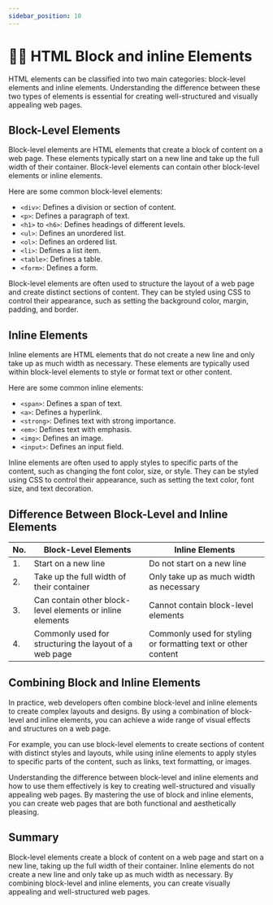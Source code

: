 ```yaml
---
sidebar_position: 10
---
```


# 🙋🏻 HTML Block and inline Elements

HTML elements can be classified into two main categories: block-level elements and inline elements. Understanding the difference between these two types of elements is essential for creating well-structured and visually appealing web pages.

## Block-Level Elements

Block-level elements are HTML elements that create a block of content on a web page. These elements typically start on a new line and take up the full width of their container. Block-level elements can contain other block-level elements or inline elements.

Here are some common block-level elements:

- `<div>`: Defines a division or section of content.
- `<p>`: Defines a paragraph of text.
- `<h1>` to `<h6>`: Defines headings of different levels.
- `<ul>`: Defines an unordered list.
- `<ol>`: Defines an ordered list.
- `<li>`: Defines a list item.
- `<table>`: Defines a table.
- `<form>`: Defines a form.

Block-level elements are often used to structure the layout of a web page and create distinct sections of content. They can be styled using CSS to control their appearance, such as setting the background color, margin, padding, and border.

## Inline Elements

Inline elements are HTML elements that do not create a new line and only take up as much width as necessary. These elements are typically used within block-level elements to style or format text or other content.

Here are some common inline elements:

- `<span>`: Defines a span of text.
- `<a>`: Defines a hyperlink.
- `<strong>`: Defines text with strong importance.
- `<em>`: Defines text with emphasis.
- `<img>`: Defines an image.
- `<input>`: Defines an input field.

Inline elements are often used to apply styles to specific parts of the content, such as changing the font color, size, or style. They can be styled using CSS to control their appearance, such as setting the text color, font size, and text decoration.

## Difference Between Block-Level and Inline Elements

|No. | Block-Level Elements | Inline Elements |
|----|----------------------|-----------------|
|1.  | Start on a new line  | Do not start on a new line |
|2.  | Take up the full width of their container | Only take up as much width as necessary |
|3.  | Can contain other block-level elements or inline elements | Cannot contain block-level elements |
|4.  | Commonly used for structuring the layout of a web page | Commonly used for styling or formatting text or other content |

## Combining Block and Inline Elements

In practice, web developers often combine block-level and inline elements to create complex layouts and designs. By using a combination of block-level and inline elements, you can achieve a wide range of visual effects and structures on a web page.

For example, you can use block-level elements to create sections of content with distinct styles and layouts, while using inline elements to apply styles to specific parts of the content, such as links, text formatting, or images.

Understanding the difference between block-level and inline elements and how to use them effectively is key to creating well-structured and visually appealing web pages. By mastering the use of block and inline elements, you can create web pages that are both functional and aesthetically pleasing.

## Summary

Block-level elements create a block of content on a web page and start on a new line, taking up the full width of their container. Inline elements do not create a new line and only take up as much width as necessary. By combining block-level and inline elements, you can create visually appealing and well-structured web pages.